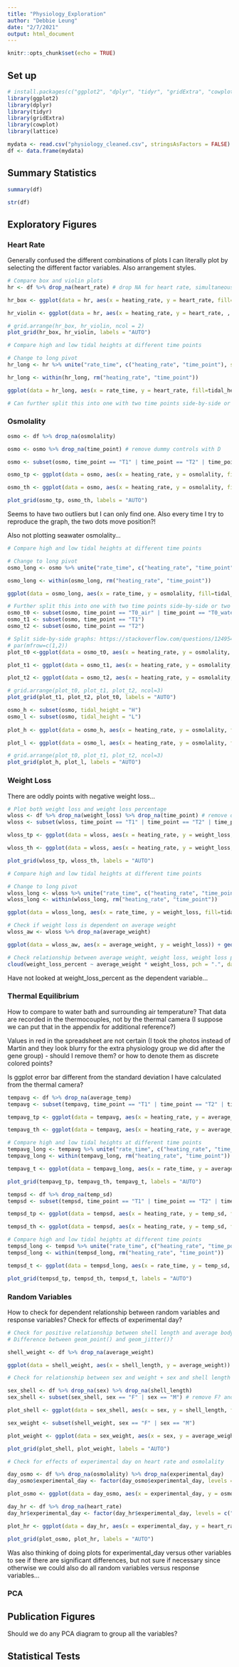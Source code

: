 ```yaml
---
title: "Physiology_Exploration"
author: "Debbie Leung"
date: "2/7/2021"
output: html_document
---
```


```r
knitr::opts_chunk$set(echo = TRUE)
```

## Set up
```r
# install.packages(c("ggplot2", "dplyr", "tidyr", "gridExtra", "cowplot", "lattice"))
library(ggplot2)
library(dplyr)
library(tidyr)
library(gridExtra)
library(cowplot)
library(lattice)
```

```r
mydata <- read.csv("physiology_cleaned.csv", stringsAsFactors = FALSE) %>% na_if("")
df <- data.frame(mydata)
```

## Summary Statistics

```r
summary(df)
```
```r
str(df)
```

## Exploratory Figures

### Heart Rate
Generally confused the different combinations of plots I can literally plot by selecting the different factor variables. Also arrangement styles.
```r
# Compare box and violin plots
hr <- df %>% drop_na(heart_rate) # drop NA for heart rate, simultaneously filtering for H and L only

hr_box <- ggplot(data = hr, aes(x = heating_rate, y = heart_rate, fill=time_point)) + stat_boxplot(geom = "errorbar") + geom_boxplot() + geom_point(aes(color=tidal_height)) + ggtitle("Boxplot of Heart Rate") 

hr_violin <- ggplot(data = hr, aes(x = heating_rate, y = heart_rate, , fill=time_point)) + geom_violin() + geom_jitter() + ggtitle("Violin Plot of Heart Rate") # Add error bars

# grid.arrange(hr_box, hr_violin, ncol = 2)
plot_grid(hr_box, hr_violin, labels = "AUTO")

```

```r
# Compare high and low tidal heights at different time points

# Change to long pivot
hr_long <- hr %>% unite("rate_time", c("heating_rate", "time_point"), sep = "_", remove = FALSE)

hr_long <- within(hr_long, rm("heating_rate", "time_point"))

ggplot(data = hr_long, aes(x = rate_time, y = heart_rate, fill=tidal_height)) + stat_boxplot(geom = "errorbar") + geom_boxplot() + geom_jitter() + ggtitle("Boxplot of shore heights against warming rate at different time points") + theme(axis.text.x = element_text(angle=45, hjust=1)) + labs(x = "heating rate at different time points")

# Can further split this into one with two time points side-by-side or two shore heights at different time points

```

### Osmolality

```r
osmo <- df %>% drop_na(osmolality)

osmo <- osmo %>% drop_na(time_point) # remove dummy controls with D

osmo <- subset(osmo, time_point == "T1" | time_point == "T2" | time_point == "T0_air" | time_point == "T0_water") # remove controls with T1_F/M/S or T2_F/M/S

osmo_tp <- ggplot(data = osmo, aes(x = heating_rate, y = osmolality, fill=time_point)) + stat_boxplot(geom = "errorbar") + geom_boxplot() + geom_jitter() + ggtitle("Time Point")

osmo_th <- ggplot(data = osmo, aes(x = heating_rate, y = osmolality, fill=tidal_height)) + stat_boxplot(geom = "errorbar") + geom_boxplot() + geom_jitter() + ggtitle("Tidal Height")

plot_grid(osmo_tp, osmo_th, labels = "AUTO")
```

Seems to have two outliers but I can only find one. Also every time I try to reproduce the graph, the two dots move position?!

Also not plotting seawater osmolality...

```r
# Compare high and low tidal heights at different time points

# Change to long pivot
osmo_long <- osmo %>% unite("rate_time", c("heating_rate", "time_point"), sep = "_", remove = FALSE)

osmo_long <- within(osmo_long, rm("heating_rate", "time_point"))

ggplot(data = osmo_long, aes(x = rate_time, y = osmolality, fill=tidal_height)) + stat_boxplot(geom = "errorbar") + geom_boxplot() + geom_jitter() + ggtitle("Boxplot of shore heights against warming rate at different time points") + theme(axis.text.x = element_text(angle=45, hjust=1)) + labs(x = "heating rate at different time points")

```
```r
# Further split this into one with two time points side-by-side or two shore heights at different time points
osmo_t0 <- subset(osmo, time_point == "T0_air" | time_point == "T0_water")
osmo_t1 <- subset(osmo, time_point == "T1")
osmo_t2 <- subset(osmo, time_point == "T2")

# Split side-by-side graphs: https://stackoverflow.com/questions/1249548/side-by-side-plots-with-ggplot2
# par(mfrow=c(1,2))  
plot_t0 <-ggplot(data = osmo_t0, aes(x = heating_rate, y = osmolality, fill=tidal_height)) + stat_boxplot(geom = "errorbar") + geom_boxplot() + geom_jitter() + theme(axis.text.x = element_text(angle=45, hjust=1)) + labs(x = "heating rate at T0")

plot_t1 <- ggplot(data = osmo_t1, aes(x = heating_rate, y = osmolality, fill=tidal_height)) + stat_boxplot(geom = "errorbar") + geom_boxplot() + geom_jitter() + theme(axis.text.x = element_text(angle=45, hjust=1)) + labs(x = "heating rate at T1")

plot_t2 <- ggplot(data = osmo_t2, aes(x = heating_rate, y = osmolality, fill=tidal_height)) + stat_boxplot(geom = "errorbar") + geom_boxplot() + geom_jitter() + theme(axis.text.x = element_text(angle=45, hjust=1)) + labs(x = "heating rate at T2")

# grid.arrange(plot_t0, plot_t1, plot_t2, ncol=3)
plot_grid(plot_t1, plot_t2, plot_t0, labels = "AUTO")

```
```r
osmo_h <- subset(osmo, tidal_height = "H")
osmo_l <- subset(osmo, tidal_height = "L")
  
plot_h <- ggplot(data = osmo_h, aes(x = heating_rate, y = osmolality, fill=time_point)) + stat_boxplot(geom = "errorbar") + geom_boxplot() + geom_jitter() + theme(axis.text.x = element_text(angle=45, hjust=1)) + labs(x = "heating rate of high tide")

plot_l <- ggplot(data = osmo_l, aes(x = heating_rate, y = osmolality, fill=time_point)) + stat_boxplot(geom = "errorbar") + geom_boxplot() + geom_jitter() + theme(axis.text.x = element_text(angle=45, hjust=1)) + labs(x = "heating rate of low tide")

# grid.arrange(plot_t0, plot_t1, plot_t2, ncol=3)
plot_grid(plot_h, plot_l, labels = "AUTO")  

```

### Weight Loss

There are oddly points with negative weight loss...
```r
# Plot both weight loss and weight loss percentage
wloss <- df %>% drop_na(weight_loss) %>% drop_na(time_point) # remove dummy controls with D
wloss <- subset(wloss, time_point == "T1" | time_point == "T2" | time_point == "T0_air" | time_point == "T0_water")

wloss_tp <- ggplot(data = wloss, aes(x = heating_rate, y = weight_loss, fill=time_point)) + stat_boxplot(geom = "errorbar") + geom_boxplot() + geom_jitter() + ggtitle("Time Point")

wloss_th <- ggplot(data = wloss, aes(x = heating_rate, y = weight_loss, fill=tidal_height)) + stat_boxplot(geom = "errorbar") + geom_boxplot() + geom_jitter() + ggtitle("Tidal Height")

plot_grid(wloss_tp, wloss_th, labels = "AUTO")  
```

```r
# Compare high and low tidal heights at different time points

# Change to long pivot
wloss_long <- wloss %>% unite("rate_time", c("heating_rate", "time_point"), sep = "_", remove = FALSE)
wloss_long <- within(wloss_long, rm("heating_rate", "time_point"))

ggplot(data = wloss_long, aes(x = rate_time, y = weight_loss, fill=tidal_height)) + stat_boxplot(geom = "errorbar") + geom_boxplot() + geom_jitter() + ggtitle("Boxplot of shore heights against warming rate at different time points") + theme(axis.text.x = element_text(angle=45, hjust=1)) + labs(x = "heating rate at different time points")

```
```r
# Check if weight loss is dependent on average weight
wloss_aw <- wloss %>% drop_na(average_weight)

ggplot(data = wloss_aw, aes(x = average_weight, y = weight_loss)) + geom_jitter() + geom_smooth(method='lm', size = 0.5, color = 'black')

# Check relationship between average weight, weight loss, weight loss percentage
cloud(weight_loss_percent ~ average_weight * weight_loss, pch = ".", data = wloss_aw)
```

Have not looked at weight_loss_percent as the dependent variable...

### Thermal Equilibrium

How to compare to water bath and surrounding air temperature? That data are recorded in the thermocouples, not by the thermal camera (I suppose we can put that in the appendix for additional reference?)

Values in red in the spreadsheet are not certain (I took the photos instead of Martin and they look blurry for the extra physiology group we did after the gene group) - should I remove them? or how to denote them as discrete colored points?

Is ggplot error bar different from the standard deviation I have calculated from the thermal camera?
```r
tempavg <- df %>% drop_na(average_temp)
tempavg <- subset(tempavg, time_point == "T1" | time_point == "T2" | time_point == "T0_air" | time_point == "T0_water")

tempavg_tp <- ggplot(data = tempavg, aes(x = heating_rate, y = average_temp, fill=time_point)) + stat_boxplot(geom = "errorbar") + geom_boxplot() + geom_jitter() + ggtitle("Time Point")

tempavg_th <- ggplot(data = tempavg, aes(x = heating_rate, y = average_temp, fill=tidal_height)) + stat_boxplot(geom = "errorbar") + geom_boxplot() + geom_jitter() + ggtitle("Tidal Height")

# Compare high and low tidal heights at different time points
tempavg_long <- tempavg %>% unite("rate_time", c("heating_rate", "time_point"), sep = "_", remove = FALSE)
tempavg_long <- within(tempavg_long, rm("heating_rate", "time_point"))

tempavg_t <- ggplot(data = tempavg_long, aes(x = rate_time, y = average_temp, fill=tidal_height)) + stat_boxplot(geom = "errorbar") + geom_boxplot() + geom_jitter() + ggtitle("Time Point + Tidal Height") + theme(axis.text.x = element_text(angle=45, hjust=1)) + labs(x = "heating rate at different time points")

plot_grid(tempavg_tp, tempavg_th, tempavg_t, labels = "AUTO")  
```

```r
tempsd <- df %>% drop_na(temp_sd)
tempsd <- subset(tempsd, time_point == "T1" | time_point == "T2" | time_point == "T0_air" | time_point == "T0_water")

tempsd_tp <- ggplot(data = tempsd, aes(x = heating_rate, y = temp_sd, fill=time_point)) + stat_boxplot(geom = "errorbar") + geom_boxplot() + geom_jitter() + ggtitle("Time Point")

tempsd_th <- ggplot(data = tempsd, aes(x = heating_rate, y = temp_sd, fill=tidal_height)) + stat_boxplot(geom = "errorbar") + geom_boxplot() + geom_jitter() + ggtitle("Tidal Height")

# Compare high and low tidal heights at different time points
tempsd_long <- tempsd %>% unite("rate_time", c("heating_rate", "time_point"), sep = "_", remove = FALSE)
tempsd_long <- within(tempsd_long, rm("heating_rate", "time_point"))

tempsd_t <- ggplot(data = tempsd_long, aes(x = rate_time, y = temp_sd, fill=tidal_height)) + stat_boxplot(geom = "errorbar") + geom_boxplot() + geom_jitter() + ggtitle("Time Point + Tidal Height") + theme(axis.text.x = element_text(angle=45, hjust=1)) + labs(x = "heating rate at different time points")

plot_grid(tempsd_tp, tempsd_th, tempsd_t, labels = "AUTO")  
```

### Random Variables
How to check for dependent relationship between random variables and response variables?
Check for effects of experimental day?

```r
# Check for positive relationship between shell length and average body weight
# Difference between geom_point() and geom_jitter()?

shell_weight <- df %>% drop_na(average_weight)

ggplot(data = shell_weight, aes(x = shell_length, y = average_weight)) + geom_jitter() + geom_smooth(method='lm', size = 0.5, color = 'black')
```

```r
# Check for relationship between sex and weight + sex and shell length

sex_shell <- df %>% drop_na(sex) %>% drop_na(shell_length)
sex_shell <- subset(sex_shell, sex == "F" | sex == "M") # remove F? and D in data

plot_shell <- ggplot(data = sex_shell, aes(x = sex, y = shell_length, fill = sex)) + stat_boxplot(geom = "errorbar") + geom_boxplot() + geom_jitter()

sex_weight <- subset(shell_weight, sex == "F" | sex == "M")

plot_weight <- ggplot(data = sex_weight, aes(x = sex, y = average_weight, fill = sex)) + stat_boxplot(geom = "errorbar") + geom_boxplot() + geom_jitter()

plot_grid(plot_shell, plot_weight, labels = "AUTO")  
```

```r
# Check for effects of experimental day on heart rate and osmolality

day_osmo <- df %>% drop_na(osmolality) %>% drop_na(experimental_day)
day_osmo$experimental_day <- factor(day_osmo$experimental_day, levels = c("31/08/2020", "01/09/2020", "02/09/2020", "16/09/2020"))

plot_osmo <- ggplot(data = day_osmo, aes(x = experimental_day, y = osmolality, fill = experimental_day)) + stat_boxplot(geom = "errorbar") + geom_boxplot() + geom_jitter() + theme(axis.text.x = element_text(angle=45, hjust=1)) 

day_hr <- df %>% drop_na(heart_rate)
day_hr$experimental_day <- factor(day_hr$experimental_day, levels = c("31/08/2020", "01/09/2020", "02/09/2020", "16/09/2020"))

plot_hr <- ggplot(data = day_hr, aes(x = experimental_day, y = heart_rate, fill = experimental_day)) + stat_boxplot(geom = "errorbar") + geom_boxplot() + geom_jitter() + theme(axis.text.x = element_text(angle=45, hjust=1))

plot_grid(plot_osmo, plot_hr, labels = "AUTO")  

```

Was also thinking of doing plots for experimental_day versus other variables to see if there are significant differences, but not sure if necessary since otherwise we could also do all random variables versus response variables...

### PCA


## Publication Figures

Should we do any PCA diagram to group all the variables?

## Statistical Tests
